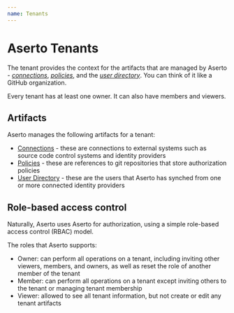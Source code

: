```yaml
---
name: Tenants
---
```


# Aserto Tenants

The tenant provides the  context for the artifacts that are managed by Aserto - 
[*connections*](/overview/connections), [*policies*](/overview/policy-lifecycle), and the 
[*user directory*](/overview/directory). You can think of it like a GitHub organization.

Every tenant has at least one owner. It can also have members and viewers.

## Artifacts

Aserto manages the following artifacts for a tenant:
* [Connections](/overview/connections) - these are connections to external systems such as source code control systems and identity providers
* [Policies](/overview/policy-lifecycle) - these are references to git repositories that store authorization policies
* [User Directory](overview/directory) - these are the users that Aserto has synched from one or more connected identity providers

## Role-based access control

Naturally, Aserto uses Aserto for authorization, using a simple role-based access control (RBAC) model.

The roles that Aserto supports:
* Owner: can perform all operations on a tenant, including inviting other viewers, members, and owners, as well as reset the role of another member of the tenant
* Member: can perform all operations on a tenant except inviting others to the tenant or managing tenant membership
* Viewer: allowed to see all tenant information, but not create or edit any tenant artifacts
